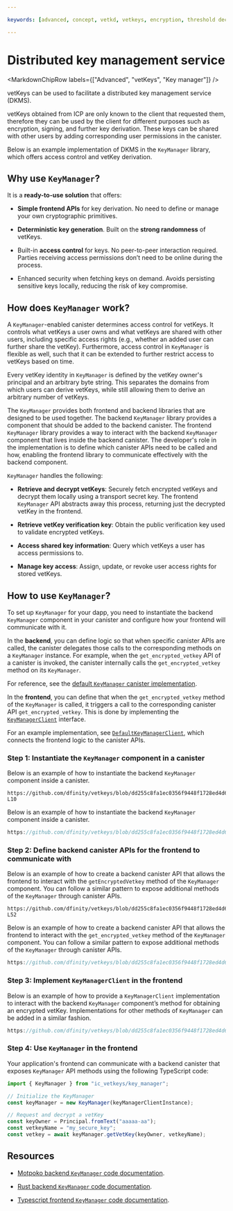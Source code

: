 ```yaml
---

keywords: [advanced, concept, vetkd, vetkeys, encryption, threshold decryption, encrypted threshold key derivation, key manager, dkms, distributed key management service]

---
```



# Distributed key management service

<MarkdownChipRow labels={["Advanced", "vetKeys", "Key manager"]} />

vetKeys can be used to facilitate a distributed key management service (DKMS).

vetKeys obtained from ICP are only known to the client that requested them, therefore they can be used by the client for different purposes such as encryption, signing, and further key derivation.
These keys can be shared with other users by adding corresponding user permissions in the canister.

Below is an example implementation of DKMS in the `KeyManager` library, which offers access control and vetKey derivation.

## Why use `KeyManager`?

It is a **ready-to-use solution** that offers:

- **Simple frontend APIs** for key derivation. No need to define or manage your own cryptographic primitives.

- **Deterministic key generation**. Built on the **strong randomness** of vetKeys.

- Built-in **access control** for keys. No peer-to-peer interaction required. Parties receiving access permissions don’t need to be online during the process. 

- Enhanced security when fetching keys on demand. Avoids persisting sensitive keys locally, reducing the risk of key compromise.

## How does `KeyManager` work?

A `KeyManager`-enabled canister determines access control for vetKeys. It controls what vetKeys a user owns and what vetKeys are shared with other users, including specific access rights (e.g., whether an added user can further share the vetKey). Furthermore, access control in `KeyManager` is flexible as well, such that it can be extended to further restrict access to vetKeys based on time.

Every vetKey identity in `KeyManager` is defined by the vetKey owner's principal and an arbitrary byte string. This separates the domains from which users can derive vetKeys, while still allowing them to derive an arbitrary number of vetKeys.

The `KeyManager` provides both frontend and backend libraries that are designed to be used together.
The backend `KeyManager` library provides a component that should be added to the backend canister.
The frontend `KeyManager` library provides a way to interact with the backend `KeyManager` component that lives inside the backend canister.
The developer's role in the implementation is to define which canister APIs need to be called and how, enabling the frontend library to communicate effectively with the backend component.

`KeyManager` handles the following:

- **Retrieve and decrypt vetKeys**: Securely fetch encrypted vetKeys and decrypt them locally using a transport secret key. The frontend `KeyManager` API abstracts away this process, returning just the decrypted vetKey in the frontend.

- **Retrieve vetKey verification key**: Obtain the public verification key used to validate encrypted vetKeys.

- **Access shared key information**: Query which vetKeys a user has access permissions to.

- **Manage key access**: Assign, update, or revoke user access rights for stored vetKeys.

## How to use `KeyManager`?

To set up `KeyManager` for your dapp, you need to instantiate the backend `KeyManager` component in your canister and configure how your frontend will communicate with it.

In the **backend**, you can define logic so that when specific canister APIs are called, the canister delegates those calls to the corresponding methods on a `KeyManager` instance. For example, when the `get_encrypted_vetkey` API of a canister is invoked, the canister internally calls the `get_encrypted_vetkey` method on its `KeyManager`.

For reference, see the [default `KeyManager` canister implementation](https://github.com/dfinity/vetkeys/blob/dd255c8fa1ec0356f9448f1728ed4d6a5b736308/backend/rs/canisters/ic_vetkeys_manager_canister/src/lib.rs).

In the **frontend**, you can define that when the `get_encrypted_vetkey` method of the `KeyManager` is called, it triggers a call to the corresponding canister API `get_encrypted_vetkey`. This is done by implementing the [`KeyManagerClient`](https://dfinity.github.io/vetkeys/interfaces/_dfinity_vetkeys_key_manager.KeyManagerClient.html) interface.

For an example implementation, see [`DefaultKeyManagerClient`](https://github.com/dfinity/vetkeys/blob/dd255c8fa1ec0356f9448f1728ed4d6a5b736308/frontend/ic_vetkeys/src/key_manager/key_manager_canister.ts), which connects the frontend logic to the canister APIs.

### Step 1: Instantiate the `KeyManager` component in a canister

<AdornedTabs groupId="languages">

<TabItem value="motoko" label="Motoko">

Below is an example of how to instantiate the backend `KeyManager` component inside a canister.

```motoko no-repl reference
https://github.com/dfinity/vetkeys/blob/dd255c8fa1ec0356f9448f1728ed4d6a5b736308/backend/mo/canisters/ic_vetkeys_manager_canister/src/Main.mo#L1-L10
```

</TabItem>

<TabItem value="rs" label="Rust">

Below is an example of how to instantiate the backend `KeyManager` component inside a canister.

```rust reference
https://github.com/dfinity/vetkeys/blob/dd255c8fa1ec0356f9448f1728ed4d6a5b736308/backend/rs/canisters/ic_vetkeys_manager_canister/src/lib.rs#L1-L36
```

</TabItem>
</AdornedTabs>

### Step 2: Define backend canister APIs for the frontend to communicate with

<AdornedTabs groupId="languages">

<TabItem value="motoko" label="Motoko">

Below is an example of how to create a backend canister API that allows the frontend to interact with the `getEncryptedVetkey` method of the `KeyManager` component. You can follow a similar pattern to expose additional methods of the `KeyManager` through canister APIs.

```motoko no-repl reference
https://github.com/dfinity/vetkeys/blob/dd255c8fa1ec0356f9448f1728ed4d6a5b736308/backend/mo/canisters/ic_vetkeys_manager_canister/src/Main.mo#L42-L52
```

</TabItem>

<TabItem value="rs" label="Rust">

Below is an example of how to create a backend canister API that allows the frontend to interact with the `get_encrypted_vetkey` method of the `KeyManager` component. You can follow a similar pattern to expose additional methods of the `KeyManager` through canister APIs.

```rust reference
https://github.com/dfinity/vetkeys/blob/dd255c8fa1ec0356f9448f1728ed4d6a5b736308/backend/rs/canisters/ic_vetkeys_manager_canister/src/lib.rs#L71-L88
```

</TabItem>
</AdornedTabs>

### Step 3: Implement `KeyManagerClient` in the frontend

<AdornedTabs groupId="languages">

<TabItem value="ts" label="Typescript">

Below is an example of how to provide a `KeyManagerClient` implementation to interact with the backend `KeyManager` component’s method for obtaining an encrypted vetKey. Implementations for other methods of `KeyManager` can be added in a similar fashion.

```ts reference
https://github.com/dfinity/vetkeys/blob/dd255c8fa1ec0356f9448f1728ed4d6a5b736308/frontend/ic_vetkeys/src/key_manager/key_manager_canister.ts#L50-L60
```

</TabItem>
</AdornedTabs>

### Step 4: Use `KeyManager` in the frontend

Your application's frontend can communicate with a backend canister that exposes `KeyManager` API methods using the following TypeScript code:

<AdornedTabs groupId="languages">
<TabItem value="ts" label="Typescript">

```ts
import { KeyManager } from "ic_vetkeys/key_manager";

// Initialize the KeyManager
const keyManager = new KeyManager(keyManagerClientInstance);

// Request and decrypt a vetKey
const keyOwner = Principal.fromText("aaaaa-aa");
const vetkeyName = "my_secure_key";
const vetkey = await keyManager.getVetKey(keyOwner, vetkeyName);
```

</TabItem>
</AdornedTabs>

## Resources

- [Motpoko backend `KeyManager` code documentation](https://mops.one/ic-vetkeys/docs/key_manager/KeyManager).

- [Rust backend `KeyManager` code documentation](https://docs.rs/ic-vetkeys/latest/ic_vetkeys/key_manager/struct.KeyManager.html).

- [Typescript frontend `KeyManager` code documentation](https://dfinity.github.io/vetkeys/classes/_dfinity_vetkeys_key_manager.KeyManager.html).
